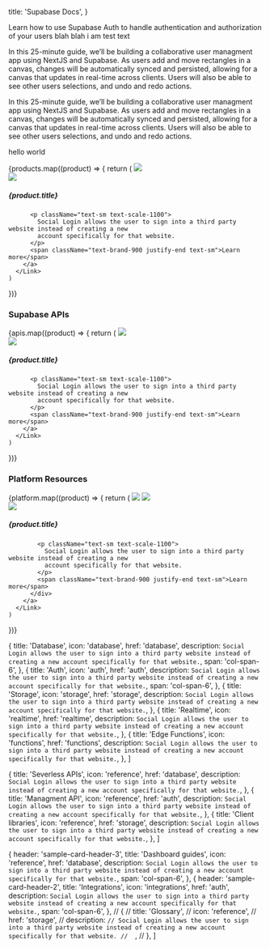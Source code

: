 
  title: 'Supabase Docs',
}

Learn how to use Supabase Auth to handle authentication and authorization of your users blah blah i am test text

<div className="border rounded p-12">

In this 25-minute guide, we’ll be building a collaborative user managment app using NextJS and Supabase.
As users add and move rectangles in a canvas, changes will be automatically synced and persisted, allowing for a canvas that updates in real-time across clients.
Users will also be able to see other users selections, and undo and redo actions.

</div>

In this 25-minute guide, we’ll be building a collaborative user managment app using NextJS and Supabase.
As users add and move rectangles in a canvas, changes will be automatically synced and persisted, allowing for a canvas that updates in real-time across clients.
Users will also be able to see other users selections, and undo and redo actions.

hello world

<div className="grid grid-cols-12 gap-6 not-prose">
  {products.map((product) => {
    return (
      <Link
        href={`/new/${product.href}`}
        key={product.title}
        passHref
      >
        <a className={`
          relative
          group
          overflow-hidden
          bg-white dark:bg-scale-300 border rounded-md drop-shadow-sm
          transition
          border-scale-500
          hover:border-scale-700
          gap-6
          p-8 flex flex-col ${
          product.span ?? 'col-span-4'
        }`}>
          <img
            src={`/docs/img/gradient-bg.png`}
            className="transition-all absolute left-0 -top-64 w-[258px]
            duration-700 ease-out
            group-hover:w-[320px]
            "
          />
          <div className="flex items-center gap-3">
            <div className="bg-green-600 w-8 h-8 flex items-center justify-center rounded">
              <img className="bg-green-600 w-5" src={`/docs/img/icons/menu/${product.icon}.svg`} />
            </div>
            <h5 className="text-base text-scale-1200">{product.title}</h5>
          </div>

          <p className="text-sm text-scale-1100">
            Social Login allows the user to sign into a third party website instead of creating a new
            account specifically for that website.
          </p>
          <span className="text-brand-900 justify-end text-sm">Learn more</span>
        </a>
      </Link>
    )

})}

</div>

### Supabase APIs

<div className="grid grid-cols-12 gap-6 not-prose my-16">
  {apis.map((product) => {
    return (
      <Link
        href={`/new/${product.href}`}
        key={product.title}
        passHref
      >
        <a className={`
          relative
          group
          overflow-hidden
         border rounded-md 
          transition
          border-scale-400
          hover:border-scale-500
          gap-6
          p-8 flex flex-col ${
          product.span ?? 'col-span-4'
        }`}>
          <img
            src={`/docs/img/gradient-bg.png`}
            className="transition-all absolute left-0 -top-64 w-[258px]
            duration-700 ease-out
            group-hover:w-[320px]
            "
          />
          <div className="flex items-center gap-3">
            <div className="bg-green-600 w-8 h-8 flex items-center justify-center rounded">
              <img className="bg-green-600 w-5" src={`/docs/img/icons/menu/${product.icon}.svg`} />
            </div>
            <h5 className="text-base text-scale-1200">{product.title}</h5>
          </div>

          <p className="text-sm text-scale-1100">
            Social Login allows the user to sign into a third party website instead of creating a new
            account specifically for that website.
          </p>
          <span className="text-brand-900 justify-end text-sm">Learn more</span>
        </a>
      </Link>
    )

})}

</div>

### Platform Resources

<div className="grid grid-cols-12 gap-6 not-prose my-16">
  {platform.map((product) => {
    return (
      <Link
        href={`/new/${product.href}`}
        key={product.title}
        passHref
      >
        <a className={`
          relative
          group
          overflow-hidden
          border rounded-md 
          transition
          border-scale-400
          hover:border-scale-500
          ${
          product.span ?? 'col-span-4'
        }`}>
          <img
            src={`/docs/img/cards/${product.header}.svg`}
            className="transition-all left-0 -top-64 w-full
            duration-700 ease-out
            "
          />
          <img
            src={`/docs/img/gradient-bg.png`}
            className="transition-all absolute left-0 -top-64 w-[258px]
            duration-700 ease-out
            group-hover:w-[320px]
            "
          />
          <div className="px-8 pb-8 flex flex-col gap-6">
            <div className="flex items-center gap-3">
              <div className="bg-green-600 w-8 h-8 flex items-center justify-center rounded">
                <img className="bg-green-600 w-5" src={`/docs/img/icons/menu/${product.icon}.svg`} />
              </div>
              <h5 className="text-base text-scale-1200">{product.title}</h5>
            </div>

            <p className="text-sm text-scale-1100">
              Social Login allows the user to sign into a third party website instead of creating a new
              account specifically for that website.
            </p>
            <span className="text-brand-900 justify-end text-sm">Learn more</span>
          </div>
        </a>
      </Link>
    )

})}

</div>

  {
    title: 'Database',
    icon: 'database',
    href: 'database',
    description: `
Social Login allows the user to sign into a third party website instead of creating a new account specifically for that website.
  `,
    span: 'col-span-6',
  },
  {
    title: 'Auth',
    icon: 'auth',
    href: 'auth',
    description: `
Social Login allows the user to sign into a third party website instead of creating a new account specifically for that website.
  `,
    span: 'col-span-6',
  },
  {
    title: 'Storage',
    icon: 'storage',
    href: 'storage',
    description: `
Social Login allows the user to sign into a third party website instead of creating a new account specifically for that website.
  `,
  },
  {
    title: 'Realtime',
    icon: 'realtime',
    href: 'realtime',
    description: `
Social Login allows the user to sign into a third party website instead of creating a new account specifically for that website.
  `,
  },
  {
    title: 'Edge Functions',
    icon: 'functions',
    href: 'functions',
    description: `
Social Login allows the user to sign into a third party website instead of creating a new account specifically for that website.
  `,
  },
]

  {
    title: 'Severless APIs',
    icon: 'reference',
    href: 'database',
    description: `
Social Login allows the user to sign into a third party website instead of creating a new account specifically for that website.
  `,
  },
  {
    title: 'Managment API',
    icon: 'reference',
    href: 'auth',
    description: `
Social Login allows the user to sign into a third party website instead of creating a new account specifically for that website.
  `,
  },
  {
    title: 'Client libraries',
    icon: 'reference',
    href: 'storage',
    description: `
Social Login allows the user to sign into a third party website instead of creating a new account specifically for that website.
  `,
  },
]

  {
    header: 'sample-card-header-3',
    title: 'Dashboard guides',
    icon: 'reference',
    href: 'database',
    description: `
Social Login allows the user to sign into a third party website instead of creating a new account specifically for that website.
  `,
    span: 'col-span-6',
  },
  {
    header: 'sample-card-header-2',
    title: 'Integrations',
    icon: 'integrations',
    href: 'auth',
    description: `
Social Login allows the user to sign into a third party website instead of creating a new account specifically for that website.
  `,
    span: 'col-span-6',
  },
  //   {
  //     title: 'Glossary',
  //     icon: 'reference',
  //     href: 'storage',
  //     description: `
  // Social Login allows the user to sign into a third party website instead of creating a new account specifically for that website.
  //   `,
  //   },
]


